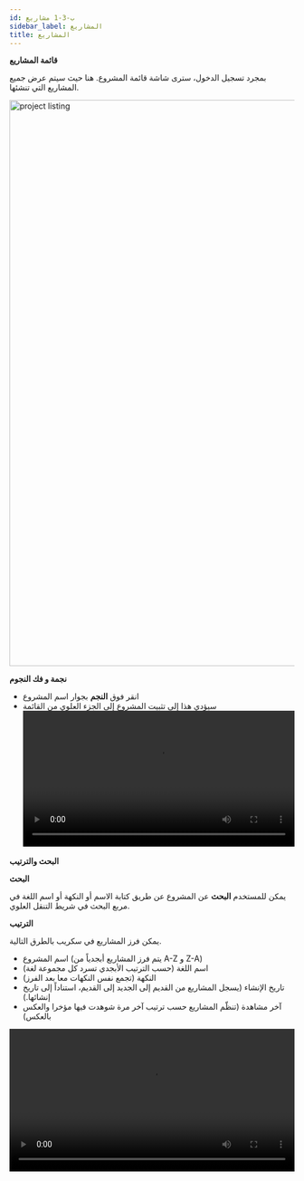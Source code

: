```yaml
---
id: ب-3-1 مشاريع
sidebar_label: المشاريع
title: المشاريع
---
```


**قائمة المشاريع**

بمجرد تسجيل الدخول، سترى شاشة قائمة المشروع. هنا حيث سيتم عرض جميع المشاريع التي تنشئها. 

<img src="/AutographaV2-1-0/project-listing.png"  width="1000px" alt="project listing"/>

**نجمة و فك النجوم**

-   انقر فوق **النجم** بجوار اسم المشروع			 
-   سيؤدي هذا إلى تثبيت المشروع إلى الجزء العلوي من القائمة
    <video controls src="/assets/staring-project.mov" width="100%" type="video/mov"/>

**البحث والترتيب**

**البحث**

يمكن للمستخدم **البحث** عن المشروع عن طريق كتابة الاسم أو النكهة أو اسم اللغة في مربع البحث في شريط التنقل العلوي.

**الترتيب**

يمكن فرز المشاريع في سكريب بالطرق التالية.

-   اسم المشروع (يتم فرز المشاريع أبجدياً من A-Z و Z-A)
-   اسم اللغة (حسب الترتيب الأبجدي تسرد كل مجموعة لغة)
-   النكهة (تجمع نفس النكهات معا بعد الفرز)
-   تاريخ الإنشاء (يسجل المشاريع من القديم إلى الجديد إلى القديم، استناداً إلى تاريخ إنشائها.)
-   آخر مشاهدة (تنظّم المشاريع حسب ترتيب آخر مرة شوهدت فيها مؤخرا والعكس بالعكس)

<video controls src="/assets/serachsort.mov" width="100%" type="video/mov"/>
